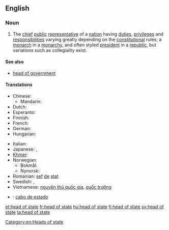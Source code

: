 ==English==

===Noun===
{{wikipedia}}
{{en-noun|sg=[[head]] [[of]] [[state]]|pl=heads of state}}

# The [[chief]] [[public]] [[representative]] of a [[nation]] having [[duties]], [[privilege]]s and [[responsibilities]] varying greatly depending on the [[constitution]]al rules; a [[monarch]] in a [[monarchy]], and often styled [[president]] in a [[republic]], but variations such as collegiality exist.

====See also====
* [[head of government]]

====Translations====
{{trans-top|the chief public representative of a nation}}
* Chinese:
** Mandarin: {{t-|cmn|元首|tr=yuánshǒu|sc=Hani}}
* Dutch: {{t+|nl|staatshoofd|n}}
* Esperanto: {{t|eo|ŝtatestro}}
* Finnish: {{t-|fi|valtionpäämies}}
* French: {{t|fr|chef d'état|m}}
* German: {{t|de|Staatsoberhaupt|n}}
* Hungarian: {{t+|hu|államfő}}
{{trans-mid}}
* Italian: {{t|it|capo di stato}}
* Japanese: {{t-|ja|国家元首|tr=kokkagenshu}}, {{t+|ja|元首|tr=genshu}}
* [[Khmer]]: {{t|km|ប្រមុខរដ្ឋ|sc=Khmr}}
* Norwegian:
** Bokmål: {{t-|no|statsoverhode|n}}
** Nynorsk: {{t-|nn|statsoverhovud|n|xs=Norwegian Nynorsk}}
* Romanian: [[șef]] [[de]] [[stat]] {{m}}
* Swedish: {{t+|sv|statschef|c}}, {{t-|sv|statsöverhuvud|n}}
* Vietnamese: [[nguyên thủ quốc gia]], [[quốc trưởng]]
{{trans-bottom}}

{{checktrans-top}}
* {{ttbc|es}}: [[cabo de estado]] {{m}}
{{trans-bottom}}

[[Category:en:Heads of state]]

[[et:head of state]]
[[fr:head of state]]
[[hu:head of state]]
[[fi:head of state]]
[[sv:head of state]]
[[ta:head of state]]
